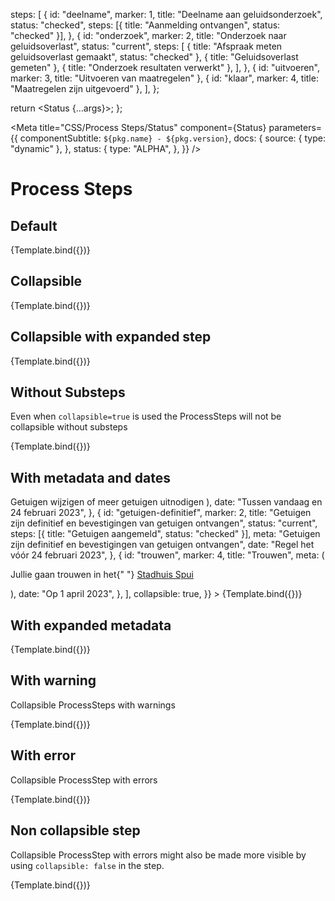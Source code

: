 
  steps: [
    {
      id: "deelname",
      marker: 1,
      title: "Deelname aan geluidsonderzoek",
      status: "checked",
      steps: [{ title: "Aanmelding ontvangen", status: "checked" }],
    },
    {
      id: "onderzoek",
      marker: 2,
      title: "Onderzoek naar geluidsoverlast",
      status: "current",
      steps: [
        { title: "Afspraak meten geluidsoverlast gemaakt", status: "checked" },
        { title: "Geluidsoverlast gemeten" },
        { title: "Onderzoek resultaten verwerkt" },
      ],
    },
    { id: "uitvoeren", marker: 3, title: "Uitvoeren van maatregelen" },
    { id: "klaar", marker: 4, title: "Maatregelen zijn uitgevoerd" },
  ],
};

  return <Status {...args}></Status>;
};

<Meta
  title="CSS/Process Steps/Status"
  component={Status}
  parameters={{
    componentSubtitle: `${pkg.name} - ${pkg.version}`,
    docs: {
      source: { type: "dynamic" },
    },
    status: {
      type: "ALPHA",
    },
  }}
/>

# Process Steps

## Default

<Canvas>
  <Story name="Default" args={exampleArgs}>
    {Template.bind({})}
  </Story>
</Canvas>

## Collapsible

<Canvas>
  <Story name="Collapsible" args={{ ...exampleArgs, collapsible: true }}>
    {Template.bind({})}
  </Story>
</Canvas>

## Collapsible with expanded step

<Canvas>
  <Story
    name="Collapsible with expanded step"
    args={{
      expandedSteps: ["deelname"],
      steps: [
        {
          id: "deelname",
          marker: 1,
          title: "Deelname aan geluidsonderzoek",
          status: "checked",
          steps: [{ title: "Aanmelding ontvangen", status: "checked" }],
        },
        {
          id: "onderzoek",
          marker: 2,
          title: "Onderzoek naar geluidsoverlast",
          status: "current",
          steps: [
            { title: "Afspraak meten geluidsoverlast gemaakt", status: "checked" },
            { title: "Geluidsoverlast gemeten" },
            { title: "Onderzoek resultaten verwerkt" },
          ],
        },
        { id: "uitvoeren", marker: 3, title: "Uitvoeren van maatregelen" },
        { id: "klaar", marker: 4, title: "Maatregelen zijn uitgevoerd" },
      ],
      collapsible: true,
    }}
  >
    {Template.bind({})}
  </Story>
</Canvas>

## Without Substeps

Even when `collapsible=true` is used the ProcessSteps will not be collapsible without substeps

<Canvas>
  <Story
    name="No Substeps"
    args={{
      steps: [
        {
          id: "getuigen-wijzigen",
          marker: 1,
          title: "Getuigen wijzigen of meer getuigen uitnodigen",
          status: "checked",
        },
        {
          id: "getuigen-definitief",
          marker: 2,
          title: "Getuigen zijn definitief en bevestigingen van getuigen ontvangen",
          status: "current",
        },
        { id: "extras", marker: 3, title: "Eventuele extras bestellen" },
        { id: "trouwen", marker: 4, title: "Trouwen" },
      ],
      collapsible: true,
    }}
  >
    {Template.bind({})}
  </Story>
</Canvas>

## With metadata and dates

<Canvas>
  <Story
    name="With metadata"
    args={{
      steps: [
        {
          id: "getuigen-wijzigen",
          marker: 1,
          title: "Getuigen wijzigen of meer getuigen uitnodigen",
          status: "checked",
          meta: (
            <a className="utrecht-link" href="https://example.com">
              Getuigen wijzigen of meer getuigen uitnodigen
            </a>
          ),
          date: "Tussen vandaag en 24 februari 2023",
        },
        {
          id: "getuigen-definitief",
          marker: 2,
          title: "Getuigen zijn definitief en bevestigingen van getuigen ontvangen",
          status: "current",
          steps: [{ title: "Getuigen aangemeld", status: "checked" }],
          meta: "Getuigen zijn definitief en bevestigingen van getuigen ontvangen",
          date: "Regel het vóór 24 februari 2023",
        },
        {
          id: "trouwen",
          marker: 4,
          title: "Trouwen",
          meta: (
            <p className="utrecht-paragraph">
              Jullie gaan trouwen in het{" "}
              <a className="utrecht-link" href="https://example.com">
                Stadhuis Spui
              </a>
            </p>
          ),
          date: "Op 1 april 2023",
        },
      ],
      collapsible: true,
    }}
  >
    {Template.bind({})}
  </Story>
</Canvas>

## With expanded metadata

<Canvas>
  <Story
    name="With expanded metadata"
    args={{
      expandedSteps: ["ontwerpen"],
      steps: [
        {
          id: "verkennen",
          marker: 1,
          title: "Verkennen",
          status: "checked",
          date: "juli 2023",
        },
        {
          id: "ontwerpen",
          marker: 2,
          title: "Ontwerpen",
          status: "current",
          meta: "Eindelijk tijd om concreet te worden! we schetsen de plannen en leggen het voor om samen tot een beslissing te komen.",
          date: "aug - sept 2023",
          steps: [
            { title: "Voorlopige schetsontwerp afgerond en gepresenteerd", status: "checked" },
            { title: "Stemronde nummer 01", status: "checked" },
            { title: "Verwerken feedback it stemronde", status: "current" },
            { title: "We organiseren een informatieavond voor bewoners" },
          ],
        },
        {
          id: "uitvoeren",
          marker: 4,
          title: "Uitvoeren",
          date: "okt - nov 2023",
        },
        {
          id: "afronden",
          marker: 4,
          title: "Afronden",
          date: "dec 2023",
        },
      ],
      collapsible: true,
    }}
  >
    {Template.bind({})}
  </Story>
</Canvas>

## With warning

Collapsible ProcessSteps with warnings

<Canvas>
  <Story
    name="With warning"
    args={{
      steps: [
        {
          id: "deelname",
          marker: 1,
          title: "Deelname aan geluidsonderzoek",
          status: "checked",
          steps: [{ title: "Aanmelding ontvangen", status: "checked" }],
        },
        {
          id: "onderzoek",
          marker: 2,
          title: "Onderzoek naar geluidsoverlast",
          status: "warning",
          steps: [
            { title: "Afspraak meten geluidsoverlast gemaakt", status: "warning" },
            { title: "Geluidsoverlast gemeten", status: "warning" },
            { title: "Onderzoek resultaten verwerkt" },
          ],
        },
        { id: "uitvoeren", marker: 3, title: "Uitvoeren van maatregelen" },
        { id: "klaar", marker: 4, title: "Maatregelen zijn uitgevoerd" },
      ],
    }}
  >
    {Template.bind({})}
  </Story>
</Canvas>

## With error

Collapsible ProcessStep with errors

<Canvas>
  <Story
    name="With error"
    args={{
      steps: [
        {
          id: "deelname",
          marker: 1,
          title: "Deelname aan geluidsonderzoek",
          status: "checked",
          steps: [{ title: "Aanmelding ontvangen", status: "checked" }],
        },
        {
          id: "onderzoek",
          marker: 2,
          title: "Onderzoek naar geluidsoverlast",
          status: "error",
          meta: "Er is geen afspraak gemaakt. De aanvraag is stopgezet. Wilt u toch graag in aanmerking komen voor subsidie? Neem dan contact op met de gemeente via 14070.",
          steps: [{ title: "Afspraak meten geluidsoverlast gemaakt", status: "error" }],
        },
        { id: "uitvoeren", marker: 3, title: "Uitvoeren van maatregelen" },
        { id: "klaar", marker: 4, title: "Maatregelen zijn uitgevoerd" },
      ],
    }}
  >
    {Template.bind({})}
  </Story>
</Canvas>

## Non collapsible step

Collapsible ProcessStep with errors might also be made more visible by using `collapsible: false` in the step.

<Canvas>
  <Story
    name="Non collapsible step"
    args={{
      expandedSteps: ["onderzoek"],
      steps: [
        {
          id: "deelname",
          marker: 1,
          title: "Deelname aan geluidsonderzoek",
          status: "checked",
          steps: [{ title: "Aanmelding ontvangen", status: "checked" }],
        },
        {
          id: "onderzoek",
          marker: 2,
          title: "Onderzoek naar geluidsoverlast",
          status: "error",
          meta: "Er is geen afspraak gemaakt. De aanvraag is stopgezet. Wilt u toch graag in aanmerking komen voor subsidie? Neem dan contact op met de gemeente via 14070.",
          steps: [{ title: "Afspraak meten geluidsoverlast gemaakt", status: "error" }],
          collapsible: false,
        },
        { id: "uitvoeren", marker: 3, title: "Uitvoeren van maatregelen" },
        { id: "klaar", marker: 4, title: "Maatregelen zijn uitgevoerd" },
      ],
      collapsible: true,
    }}
  >
    {Template.bind({})}
  </Story>
</Canvas>
